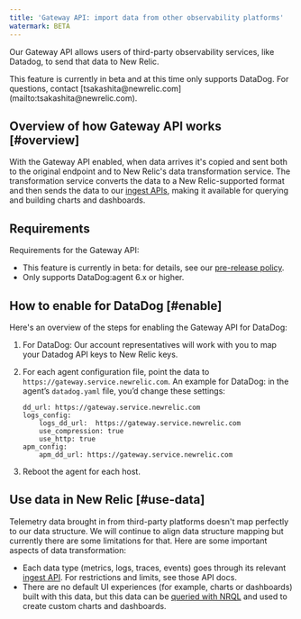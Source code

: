 ```yaml
---
title: 'Gateway API: import data from other observability platforms'
watermark: BETA
---
```


Our Gateway API allows users of third-party observability services, like Datadog, to send that data to New Relic.

<Callout variant="important">
  This feature is currently in beta and at this time only supports DataDog. For questions, contact [tsakashita@newrelic.com](mailto:tsakashita@newrelic.com).
</Callout>

## Overview of how Gateway API works [#overview]

With the Gateway API enabled, when data arrives it's copied and sent both to the original endpoint and to New Relic's data transformation service. The transformation service converts the data to a New Relic-supported format and then sends the data to our [ingest APIs](/docs/telemetry-data-platform/get-data-new-relic/getting-started/introduction-new-relic-data-ingest-apis-sdks), making it available for querying and building charts and dashboards.

## Requirements

Requirements for the Gateway API:

* This feature is currently in beta: for details, see our [pre-release policy](/docs/licenses/license-information/referenced-policies/new-relic-pre-release-policy).
* Only supports DataDog:agent 6.x or higher.

## How to enable for DataDog [#enable]

Here's an overview of the steps for enabling the Gateway API for DataDog:

1. For DataDog: Our account representatives will work with you to map your Datadog API keys to New Relic keys.
2. For each agent configuration file, point the data to `https://gateway.service.newrelic.com`. An example for DataDog: in the agent’s `datadog.yaml` file, you’d change these settings:

   ```
   dd_url: https://gateway.service.newrelic.com
   logs_config:
       logs_dd_url:  https://gateway.service.newrelic.com
       use_compression: true
       use_http: true
   apm_config:
       apm_dd_url: https://gateway.service.newrelic.com
   ```
3. Reboot the agent for each host.

## Use data in New Relic [#use-data]

Telemetry data brought in from third-party platforms doesn't map perfectly to our data structure. We will continue to align data structure mapping but currently there are some limitations for that. Here are some important aspects of data transformation:

* Each data type (metrics, logs, traces, events) goes through its relevant [ingest API](/docs/telemetry-data-platform/get-data-new-relic/getting-started/introduction-new-relic-data-ingest-apis-sdks). For restrictions and limits, see those API docs.
* There are no default UI experiences (for example, charts or dashboards) built with this data, but this data can be [queried with NRQL](/docs/query-your-data/nrql-new-relic-query-language/get-started/introduction-nrql-new-relics-query-language) and used to create custom charts and dashboards.
